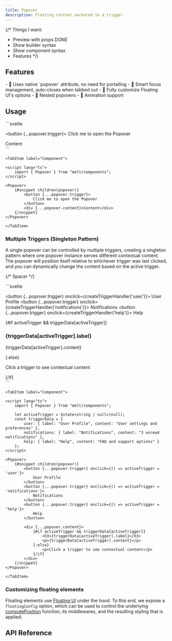 ```yaml
---
title: Popover
description: Floating content anchored to a trigger.
---
```


{/*
Things I want:
- Preview with props DONE
- Show builder syntax
- Show component syntax
- Features
*/}

<Preview client:load />

## Features

<Features>
- 🌳 Uses native `popover` attribute, no need for portalling
- 🧠 Smart focus management, auto-closes when tabbed out
- 🎈 Fully customize Floating UI's options
- 🪺 Nested popovers
- 🎨 Animation support
</Features>

## Usage

<Tabs>
	<TabItem label="Builder">
```svelte
<script lang="ts">
	import { Popover } from "melt/builders";

	const popover = new Popover();
</script>

<button {...popover.trigger}>
	Click me to open the Popover
</button>
<div {...popover.content}>
	<div {...popover.arrow}></div>
	Content
</div>
```
	</TabItem>

	<TabItem label="Component">
```svelte
<script lang="ts">
	import { Popover } from "melt/components";
</script>

<Popover>
	{#snippet children(popover)}
		<button {...popover.trigger}>
			Click me to open the Popover
		</button>
		<div {...popover.content}>Content</div>
	{/snippet}
</Popover>
```
	</TabItem>
</Tabs>

### Multiple Triggers (Singleton Pattern)

A single popover can be controlled by multiple triggers, creating a singleton pattern where one popover instance serves different contextual content. The popover will position itself relative to whichever trigger was last clicked, and you can dynamically change the content based on the active trigger.

{/* Spacer */}
<div class="py-2" aria-hidden="true" />

<PreviewMultipleTriggers client:load />

<Tabs>
	<TabItem label="Builder">
```svelte
<script lang="ts">
	import { Popover } from "melt/builders";

	const popover = new Popover();
	let activeTrigger = $state<string | null>(null);

	const triggerData = {
		user: { label: "User Profile", content: "User settings and preferences" },
		notifications: { label: "Notifications", content: "3 unread notifications" },
		help: { label: "Help", content: "FAQ and support options" }
	};

	function createTriggerHandler(triggerKey: string) {
		return (e: Event) => {
			activeTrigger = triggerKey;
			popover.trigger.onclick?.(e);
		};
	}
</script>

<button {...popover.trigger} onclick={createTriggerHandler('user')}>
	User Profile
</button>
<button {...popover.trigger} onclick={createTriggerHandler('notifications')}>
	Notifications
</button>
<button {...popover.trigger} onclick={createTriggerHandler('help')}>
	Help
</button>

<div {...popover.content}>
	{#if activeTrigger && triggerData[activeTrigger]}
		<h3>{triggerData[activeTrigger].label}</h3>
		<p>{triggerData[activeTrigger].content}</p>
	{:else}
		<p>Click a trigger to see contextual content</p>
	{/if}
</div>
```
	</TabItem>

	<TabItem label="Component">
```svelte
<script lang="ts">
	import { Popover } from "melt/components";

	let activeTrigger = $state<string | null>(null);
	const triggerData = {
		user: { label: "User Profile", content: "User settings and preferences" },
		notifications: { label: "Notifications", content: "3 unread notifications" },
		help: { label: "Help", content: "FAQ and support options" }
	};
</script>

<Popover>
	{#snippet children(popover)}
		<button {...popover.trigger} onclick={() => activeTrigger = 'user'}>
			User Profile
		</button>
		<button {...popover.trigger} onclick={() => activeTrigger = 'notifications'}>
			Notifications
		</button>
		<button {...popover.trigger} onclick={() => activeTrigger = 'help'}>
			Help
		</button>

		<div {...popover.content}>
			{#if activeTrigger && triggerData[activeTrigger]}
				<h3>{triggerData[activeTrigger].label}</h3>
				<p>{triggerData[activeTrigger].content}</p>
			{:else}
				<p>Click a trigger to see contextual content</p>
			{/if}
		</div>
	{/snippet}
</Popover>
```
	</TabItem>
</Tabs>

### Customizing floating elements

Floating elements use [Floating UI](https://floating-ui.com/) under the hood. To this end, we expose a `floatingConfig` option, which can be used to control the underlying [computePosition](https://floating-ui.com/docs/computePosition) function, its middlewares, and the resulting styling that is applied.


## API Reference

<ApiTable entry="Popover" />
